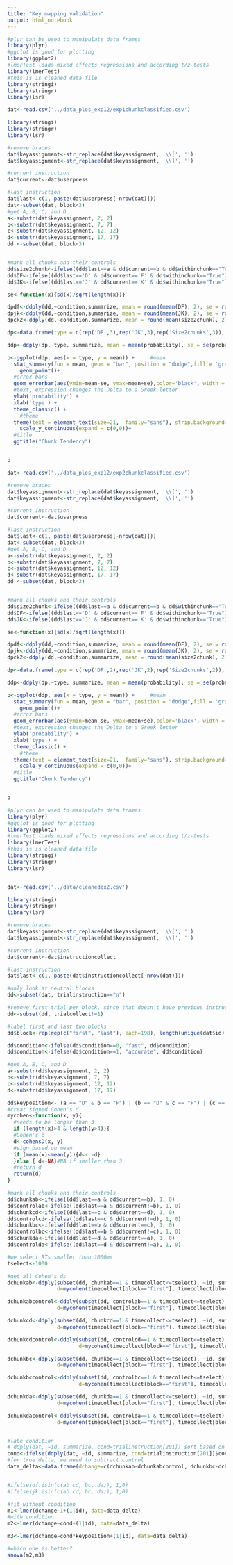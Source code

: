 ```yaml
---
title: "Key mapping validation"
output: html_notebook
---
```


```r
#plyr can be used to manipulate data frames
library(plyr)
#ggplot is good for plotting
library(ggplot2)
#lmerTest loads mixed effects regressions and according t/z-tests
library(lmerTest)
#this is is cleaned data file
library(stringi)
library(stringr)
library(lsr)

dat<-read.csv('../data_plos_exp12/exp1chunkclassified.csv')

```

```r

library(stringi)
library(stringr)
library(lsr)

#remove braces
dat$keyassignment<-str_replace(dat$keyassignment, '\\[', '')
dat$keyassignment<-str_replace(dat$keyassignment, '\\]', '')

#current instruction
dat$current<-dat$userpress

#last instruction
dat$last<-c(1, paste(dat$userpress[-nrow(dat)]))
dat<-subset(dat, block<3)
#get A, B, C, and D
a<-substr(dat$keyassignment, 2, 2)
b<-substr(dat$keyassignment, 7, 7)
c<-substr(dat$keyassignment, 12, 12)
d<-substr(dat$keyassignment, 17, 17)
dd <-subset(dat, block<3)


#mark all chunks and their controls
dd$size2chunk<-ifelse((dd$last==a & dd$current==b & dd$withinchunk=="True" | dd$last==c & dd$current==d & dd$withinchunk=="True" | dd$last==b & dd$current==c & dd$withinchunk=="True" | dd$last==d & dd$current==a & dd$withinchunk=="True"), 1, 0)
dd$DF<-ifelse((dd$last=='D' & dd$current=='F' & dd$withinchunk=="True"), 1, 0)
dd$JK<-ifelse((dd$last=='J' & dd$current=='K' & dd$withinchunk=="True"), 1, 0)

```

```r
se<-function(x){sd(x)/sqrt(length(x))}

dpdf<-ddply(dd,~condition,summarize, mean = round(mean(DF), 2), se = round(se(DF), 2)) 
dpjk<-ddply(dd,~condition,summarize, mean = round(mean(JK), 2), se = round(se(JK), 2)) 
dpck2<-ddply(dd,~condition,summarize, mean = round(mean(size2chunk), 2), se = round(se(size2chunk), 2)) 

dp<-data.frame(type = c(rep('DF',3),rep('JK',3),rep('Size2chunks',3)), condition = rep(c(0,1,2),3), probability = c(dpdf$mean, dpjk$mean, dpck2$mean), se = c(dpdf$se, dpjk$se, dpck2$se))

ddp<-ddply(dp,~type, summarize, mean = mean(probability), se = se(probability))

p<-ggplot(ddp, aes(x = type, y = mean)) +     #mean 
  stat_summary(fun = mean, geom = "bar", position = "dodge",fill = 'gray', color='black', width=0.5) +
    geom_point()+
  #error bars
  geom_errorbar(aes(ymin=mean-se, ymax=mean+se),color='black', width = .25, position=position_dodge((width=0.9)))+ 
  #text, expression changes the Delta to a Greek letter
  ylab('probability') +
  xlab('type') + 
  theme_classic() +
    #theme
  theme(text = element_text(size=21,  family="sans"), strip.background=element_blank(), legend.key=element_rect(color=NA), legend.position="none")+
    scale_y_continuous(expand = c(0,0))+
  #title
  ggtitle("Chunk Tendency") 


p
```


```r
dat<-read.csv('../data_plos_exp12/exp2chunkclassified.csv')

#remove braces
dat$keyassignment<-str_replace(dat$keyassignment, '\\[', '')
dat$keyassignment<-str_replace(dat$keyassignment, '\\]', '')

#current instruction
dat$current<-dat$userpress

#last instruction
dat$last<-c(1, paste(dat$userpress[-nrow(dat)]))
dat<-subset(dat, block<3)
#get A, B, C, and D
a<-substr(dat$keyassignment, 2, 2)
b<-substr(dat$keyassignment, 7, 7)
c<-substr(dat$keyassignment, 12, 12)
d<-substr(dat$keyassignment, 17, 17)
dd <-subset(dat, block<3)


#mark all chunks and their controls
dd$size2chunk<-ifelse((dd$last==a & dd$current==b & dd$withinchunk=="True" | dd$last==c & dd$current==d & dd$withinchunk=="True" | dd$last==b & dd$current==c & dd$withinchunk=="True" | dd$last==d & dd$current==a & dd$withinchunk=="True"), 1, 0)
dd$DF<-ifelse((dd$last=='D' & dd$current=='F' & dd$withinchunk=="True"), 1, 0)
dd$JK<-ifelse((dd$last=='J' & dd$current=='K' & dd$withinchunk=="True"), 1, 0)

se<-function(x){sd(x)/sqrt(length(x))}

dpdf<-ddply(dd,~condition,summarize, mean = round(mean(DF), 2), se = round(se(DF), 2)) 
dpjk<-ddply(dd,~condition,summarize, mean = round(mean(JK), 2), se = round(se(JK), 2)) 
dpck2<-ddply(dd,~condition,summarize, mean = round(mean(size2chunk), 2), se = round(se(size2chunk), 2)) 

dp<-data.frame(type = c(rep('DF',2),rep('JK',2),rep('Size2chunks',2)), condition = rep(c('fast','accurate'),3), probability = c(dpdf$mean, dpjk$mean, dpck2$mean), se = c(dpdf$se, dpjk$se, dpck2$se))

ddp<-ddply(dp,~type, summarize, mean = mean(probability), se = se(probability))

p<-ggplot(ddp, aes(x = type, y = mean)) +     #mean 
  stat_summary(fun = mean, geom = "bar", position = "dodge",fill = 'gray', color='black', width=0.5) +
    geom_point()+
  #error bars
  geom_errorbar(aes(ymin=mean-se, ymax=mean+se),color='black', width = .25, position=position_dodge((width=0.9)))+ 
  #text, expression changes the Delta to a Greek letter
  ylab('probability') +
  xlab('type') + 
  theme_classic() +
    #theme
  theme(text = element_text(size=21,  family="sans"), strip.background=element_blank(), legend.key=element_rect(color=NA), legend.position="none")+
    scale_y_continuous(expand = c(0,0))+
  #title
  ggtitle("Chunk Tendency") 


p
```


```r

#plyr can be used to manipulate data frames
library(plyr)
#ggplot is good for plotting
library(ggplot2)
#lmerTest loads mixed effects regressions and according t/z-tests
library(lmerTest)
#this is is cleaned data file
library(stringi)
library(stringr)
library(lsr)


dat<-read.csv('../data/cleanedex2.csv')

library(stringi)
library(stringr)
library(lsr)

#remove braces
dat$keyassignment<-str_replace(dat$keyassignment, '\\[', '')
dat$keyassignment<-str_replace(dat$keyassignment, '\\]', '')

#current instruction
dat$current<-dat$instructioncollect

#last instruction
dat$last<-c(1, paste(dat$instructioncollect[-nrow(dat)]))

#only look at neutral blocks
dd<-subset(dat, trialinstruction=="n")

#remove first trial per block, since that doesn't have previous instruction
dd<-subset(dd, trialcollect!=1)

#label first and last two blocks
dd$block<-rep(rep(c("first", "last"), each=198), length(unique(dat$id)))

dd$condition<-ifelse(dd$condition==0, "fast", dd$condition)
dd$condition<-ifelse(dd$condition==1, "accurate", dd$condition)

#get A, B, C, and D
a<-substr(dd$keyassignment, 2, 2)
b<-substr(dd$keyassignment, 7, 7)
c<-substr(dd$keyassignment, 12, 12)
d<-substr(dd$keyassignment, 17, 17)

dd$keyposition<- (a == "D" & b == "F") | (b == "D" & c == "F") | (c == "D" & d == "F") | (d == "D" & a == "F") | (a == "J" & b == "K") | (b == "J" & c == "K") | (c == "J" & d == "K") | (d == "J" & a == "K")
#creat signed Cohen's d
mycohen<-function(x, y){
  #needs to be longer than 3
  if (length(x)>4 & length(y>4)){
  #Cohen's d  
  d<-cohensD(x, y)
  #sign based on mean
  if (mean(x)<mean(y)){d<- -d}
  }else { d<-NA}#NA if smaller than 3
  #return d
  return(d)
}

#mark all chunks and their controls
dd$chunkab<-ifelse((dd$last==a & dd$current==b), 1, 0)
dd$controlab<-ifelse((dd$last==a & dd$current!=b), 1, 0)
dd$chunkcd<-ifelse((dd$last==c & dd$current==d), 1, 0)
dd$controlcd<-ifelse((dd$last==c & dd$current!=d), 1, 0)
dd$chunkbc<-ifelse((dd$last==b & dd$current==c), 1, 0)
dd$controlbc<-ifelse((dd$last==b & dd$current!=c), 1, 0)
dd$chunkda<-ifelse((dd$last==d & dd$current==a), 1, 0)
dd$controlda<-ifelse((dd$last==d & dd$current!=a), 1, 0)

#we select RTs smaller than 1000ms
tselect<-1000

#get all Cohen's ds
dchunkab<-ddply(subset(dd, chunkab==1 & timecollect<=tselect), ~id, summarize,
                d=mycohen(timecollect[block=="first"], timecollect[block=="last"]))$d# get the dth column from the 

dchunkabcontrol<-ddply(subset(dd, controlab==1 & timecollect<=tselect), ~id, summarize, 
                d=mycohen(timecollect[block=="first"], timecollect[block=="last"]))$d

dchunkcd<-ddply(subset(dd, chunkcd==1 & timecollect<=tselect), ~id, summarize, 
                d=mycohen(timecollect[block=="first"], timecollect[block=="last"]))$d

dchunkcdcontrol<-ddply(subset(dd, controlcd==1 & timecollect<=tselect), ~id, summarize, 
                       d=mycohen(timecollect[block=="first"], timecollect[block=="last"]))$d

dchunkbc<-ddply(subset(dd, chunkbc==1 & timecollect<=tselect), ~id, summarize, 
                d=mycohen(timecollect[block=="first"], timecollect[block=="last"]))$d

dchunkbccontrol<-ddply(subset(dd, controlbc==1 & timecollect<=tselect), ~id, summarize, 
                       d=mycohen(timecollect[block=="first"], timecollect[block=="last"]))$d

dchunkda<-ddply(subset(dd, chunkda==1 & timecollect<=tselect), ~id, summarize, 
                d=mycohen(timecollect[block=="first"], timecollect[block=="last"]))$d

dchunkdacontrol<-ddply(subset(dd, controlda==1 & timecollect<=tselect), ~id, summarize, 
                d=mycohen(timecollect[block=="first"], timecollect[block=="last"]))$d


#labe condition
# ddply(dat, ~id, summarize, cond=trialinstruction[201]) sort based on condition
cond<-ifelse(ddply(dat, ~id, summarize, cond=trialinstruction[201])$cond=="f", "Fast", "Accurate")
#for true delta, we need to subtract control
data_delta<-data.frame(dchange=c(dchunkab-dchunkabcontrol, dchunkbc-dchunkbccontrol, dchunkcd-dchunkcdcontrol, dchunkda-dchunkdacontrol),cond=rep(cond, 4), id=rep(ddply(dat, ~id, summarize, cond=trialinstruction[201])$id, 4), keyposition = rep(ddply(dd, ~id, summarize, position=keyposition[201])$position, 4), trans=rep(c('high', 'med', 'high', 'med'), length(dchunkdacontrol)))


#ifelse(df.isin(c(ab cd, bc, da)), 1,0)
#ifelse(jk.isin(c(ab cd, bc, da)), 1,0)

#fit without condition
m1<-lmer(dchange~1+(1|id), data=data_delta)
#with condition
m2<-lmer(dchange~cond+(1|id), data=data_delta)

m3<-lmer(dchange~cond*keyposition+(1|id), data=data_delta)

#which one is better?
anova(m2,m3)
```
